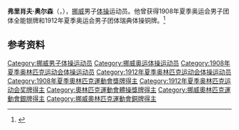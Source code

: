 {{NoteTA|G1=Sports}}
'''弗里肖夫·奥尔森'''（{{lang-no|Frithjof Olsen}}，{{bd|1882年|11月30日|1922年|2月22日}}），[[挪威|挪威]]男子[[体操|体操]]运动员。他曾获得1908年夏季奥运会男子团体全能银牌和1912年夏季奥运会男子团体瑞典体操铜牌。<ref>{{Cite web|title=Frithjof OLSEN|url=https://www.olympic.org/frithjof-olsen|accessdate=2021-03-21|work=International Olympic Committee|archive-date=2019-08-14|archive-url=https://web.archive.org/web/20190814090317/https://www.olympic.org/frithjof-olsen|dead-url=no}}</ref>

== 参考资料 ==
{{reflist}}

{{Authority control}}
{{DEFAULTSORT:Olsen, Frithjof}}
[[Category:挪威男子体操运动员|Category:挪威男子体操运动员]]
[[Category:挪威奥运体操运动员|Category:挪威奥运体操运动员]]
[[Category:1908年夏季奥林匹克运动会体操运动员|Category:1908年夏季奥林匹克运动会体操运动员]]
[[Category:1912年夏季奥林匹克运动会体操运动员|Category:1912年夏季奥林匹克运动会体操运动员]]
[[Category:1908年夏季奧林匹克運動會獎牌得主|Category:1908年夏季奧林匹克運動會獎牌得主]]
[[Category:1912年夏季奥林匹克运动会奖牌得主|Category:1912年夏季奥林匹克运动会奖牌得主]]
[[Category:奧林匹克運動會體操獎牌得主|Category:奧林匹克運動會體操獎牌得主]]
[[Category:挪威奧林匹克運動會銀牌得主|Category:挪威奧林匹克運動會銀牌得主]]
[[Category:挪威奧林匹克運動會銅牌得主|Category:挪威奧林匹克運動會銅牌得主]]
